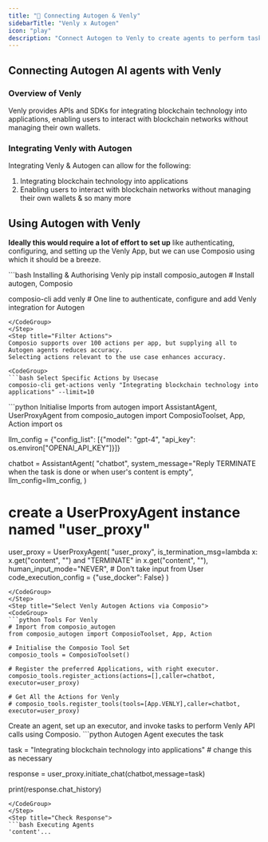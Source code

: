 ```yaml
---
title: "🚀 Connecting Autogen & Venly"
sidebarTitle: "Venly x Autogen"
icon: "play"
description: "Connect Autogen to Venly to create agents to perform tasks using natural language"
---
```


## Connecting Autogen AI agents with Venly

### Overview of Venly

Venly provides APIs and SDKs for integrating blockchain technology into applications, enabling users to interact with blockchain networks without managing their own wallets.

### Integrating Venly with Autogen

Integrating Venly & Autogen can allow for the following:

1. Integrating blockchain technology into applications
2. Enabling users to interact with blockchain networks without managing their own wallets
& so many more

## Using Autogen with Venly

<Steps>
<Step title="Setting Up the Environment">

**Ideally this would require a lot of effort to set up** like authenticating, configuring, and setting up the Venly App, but we can use Composio using which it should be a breeze.

<CodeGroup>
```bash Installing & Authorising Venly
pip install composio_autogen # Install autogen, Composio 

composio-cli add venly # One line to authenticate, configure and add Venly integration for Autogen
```
</CodeGroup>
</Step>
<Step title="Filter Actions">
Composio supports over 100 actions per app, but supplying all to Autogen agents reduces accuracy.
Selecting actions relevant to the use case enhances accuracy.

<CodeGroup>
```bash Select Specific Actions by Usecase
composio-cli get-actions venly "Integrating blockchain technology into applications" --limit=10
```
</CodeGroup>

</Step>
<Step title="Import Base Packages">

<CodeGroup>
```python Initialise Imports
from autogen import AssistantAgent, UserProxyAgent
from composio_autogen import ComposioToolset, App, Action
import os

llm_config = {"config_list": [{"model": "gpt-4", "api_key": os.environ["OPENAI_API_KEY"]}]}

chatbot = AssistantAgent(
    "chatbot",
    system_message="Reply TERMINATE when the task is done or when user's content is empty",
    llm_config=llm_config,
)

# create a UserProxyAgent instance named "user_proxy"
user_proxy = UserProxyAgent(
    "user_proxy",
    is_termination_msg=lambda x: x.get("content", "") and "TERMINATE" in x.get("content", ""),
    human_input_mode="NEVER", # Don't take input from User
    code_execution_config = {"use_docker": False}
)
```
</CodeGroup>
</Step>
<Step title="Select Venly Autogen Actions via Composio">
<CodeGroup>
```python Tools For Venly
# Import from composio_autogen
from composio_autogen import ComposioToolset, App, Action

# Initialise the Composio Tool Set
composio_tools = ComposioToolset()

# Register the preferred Applications, with right executor. 
composio_tools.register_actions(actions=[],caller=chatbot, executor=user_proxy)

# Get All the Actions for Venly
# composio_tools.register_tools(tools=[App.VENLY],caller=chatbot, executor=user_proxy) 
```
</CodeGroup>
</Step>
<Step title="Execute the Agent">
Create an agent, set up an executor, and invoke tasks to perform Venly API calls using Composio. 
<CodeGroup>
```python Autogen Agent executes the task

task = "Integrating blockchain technology into applications" # change this as necessary

response = user_proxy.initiate_chat(chatbot,message=task)

print(response.chat_history)
```
</CodeGroup>
</Step>
<Step title="Check Response">
```bash Executing Agents
'content'...
```
</Step>
</Steps>

